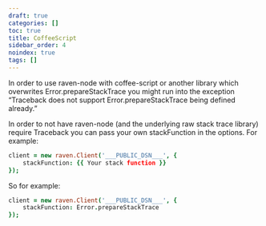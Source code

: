 ```yaml
---
draft: true
categories: []
toc: true
title: CoffeeScript
sidebar_order: 4
noindex: true
tags: []
---
```


In order to use raven-node with coffee-script or another library which overwrites Error.prepareStackTrace you might run into the exception “Traceback does not support Error.prepareStackTrace being defined already.”

In order to not have raven-node (and the underlying raw stack trace library) require Traceback you can pass your own stackFunction in the options. For example:

```coffeescript
client = new raven.Client('___PUBLIC_DSN___', {
    stackFunction: {{ Your stack function }}
});
```

So for example:

```coffeescript
client = new raven.Client('___PUBLIC_DSN___', {
    stackFunction: Error.prepareStackTrace
});
```
